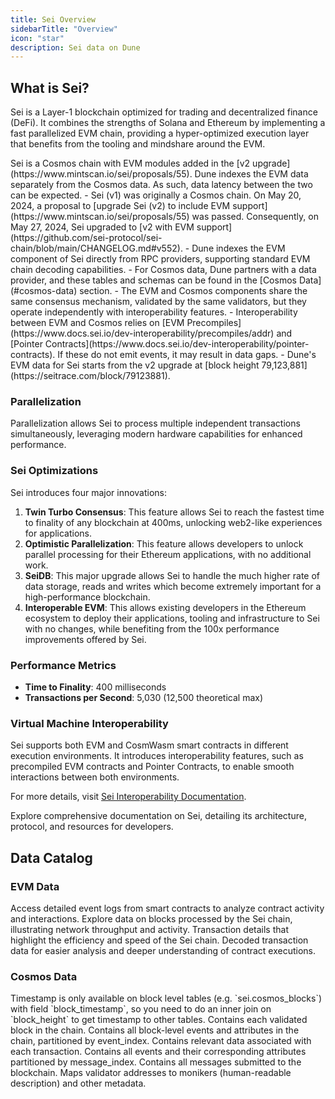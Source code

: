```yaml
---
title: Sei Overview
sidebarTitle: "Overview"
icon: "star"
description: Sei data on Dune
---
```


## What is Sei?

Sei is a Layer-1 blockchain optimized for trading and decentralized finance (DeFi). It combines the strengths of Solana and Ethereum by implementing a fast parallelized EVM chain, providing a hyper-optimized execution layer that benefits from the tooling and mindshare around the EVM.

<Warning>
Sei is a Cosmos chain with EVM modules added in the [v2 upgrade](https://www.mintscan.io/sei/proposals/55). Dune indexes the EVM data separately from the Cosmos data. As such, data latency between the two can be expected.
</Warning>

<Tip>
- Sei (v1) was originally a Cosmos chain. On May 20, 2024, a proposal to [upgrade Sei (v2) to include EVM support](https://www.mintscan.io/sei/proposals/55) was passed. Consequently, on May 27, 2024, Sei upgraded to [v2 with EVM support](https://github.com/sei-protocol/sei-chain/blob/main/CHANGELOG.md#v552).
- Dune indexes the EVM component of Sei directly from RPC providers, supporting standard EVM chain decoding capabilities.
- For Cosmos data, Dune partners with a data provider, and these tables and schemas can be found in the [Cosmos Data](#cosmos-data) section.
- The EVM and Cosmos components share the same consensus mechanism, validated by the same validators, but they operate independently with interoperability features.
- Interoperability between EVM and Cosmos relies on [EVM Precompiles](https://www.docs.sei.io/dev-interoperability/precompiles/addr) and [Pointer Contracts](https://www.docs.sei.io/dev-interoperability/pointer-contracts). If these do not emit events, it may result in data gaps.
- Dune's EVM data for Sei starts from the v2 upgrade at [block height 79,123,881](https://seitrace.com/block/79123881).
</Tip>


### Parallelization

Parallelization allows Sei to process multiple independent transactions simultaneously, leveraging modern hardware capabilities for enhanced performance.

### Sei Optimizations

Sei introduces four major innovations:

1. **Twin Turbo Consensus**: This feature allows Sei to reach the fastest time to finality of any blockchain at 400ms, unlocking web2-like experiences for applications.
2. **Optimistic Parallelization**: This feature allows developers to unlock parallel processing for their Ethereum applications, with no additional work.
3. **SeiDB**: This major upgrade allows Sei to handle the much higher rate of data storage, reads and writes which become extremely important for a high-performance blockchain.
4. **Interoperable EVM**: This allows existing developers in the Ethereum ecosystem to deploy their applications, tooling and infrastructure to Sei with no changes, while benefiting from the 100x performance improvements offered by Sei.

### Performance Metrics

- **Time to Finality**: 400 milliseconds
- **Transactions per Second**: 5,030 (12,500 theoretical max)

### Virtual Machine Interoperability

Sei supports both EVM and CosmWasm smart contracts in different execution environments. It introduces interoperability features, such as precompiled EVM contracts and Pointer Contracts, to enable smooth interactions between both environments. 

For more details, visit [Sei Interoperability Documentation](https://www.docs.sei.io/dev-interoperability).

<CardGroup cols={1}>
  <Card title="Sei documentation" icon="link" href="https://www.docs.sei.io/">
    Explore comprehensive documentation on Sei, detailing its architecture, protocol, and resources for developers.
  </Card>
</CardGroup>

## Data Catalog

### EVM Data

<CardGroup cols={2}>
  <Card title="Logs" icon="bolt" href="./raw/logs">
    Access detailed event logs from smart contracts to analyze contract activity and interactions.
  </Card>
  <Card title="Blocks" icon="cubes" href="./raw/blocks">
    Explore data on blocks processed by the Sei chain, illustrating network throughput and activity.
  </Card>
  <Card title="Transactions" icon="message-arrow-up" href="./raw/transactions">
    Transaction details that highlight the efficiency and speed of the Sei chain.
  </Card>
  <Card title="decoded" icon="file" href="./decoded/overview">
    Decoded transaction data for easier analysis and deeper understanding of contract executions.
  </Card>
</CardGroup>

### Cosmos Data

<Tip>
Timestamp is only available on block level tables (e.g. `sei.cosmos_blocks`) with field `block_timestamp`, so you need to do an inner join on `block_height` to get timestamp to other tables.
</Tip>

<CardGroup cols={3}>
  <Card title="Blocks" icon="cube" href="/data-catalog/evm/sei/cosmos/cosmos_blocks">
    Contains each validated block in the chain.
  </Card>

  <Card title="Block Events" icon="note-sticky" href="/data-catalog/evm/sei/cosmos/cosmos_block_events">
    Contains all block-level events and attributes in the chain, partitioned by event_index.
  </Card>

  <Card title="Transactions" icon="message-arrow-up" href="/data-catalog/evm/sei/cosmos/cosmos_transactions">
    Contains relevant data associated with each transaction.
  </Card>

  <Card title="Transaction Message Events" icon="notes" href="/data-catalog/evm/sei/cosmos/cosmos_message_events">
    Contains all events and their corresponding attributes partitioned by message_index.
  </Card>

  <Card title="Transaction Messages" icon="note" href="/data-catalog/evm/sei/cosmos/cosmos_tx_messages">
    Contains all messages submitted to the blockchain.
  </Card>

  <Card title="Validators" icon="badge-check" href="/data-catalog/evm/sei/cosmos/cosmos_validators">
    Maps validator addresses to monikers (human-readable description) and other metadata.
  </Card>
</CardGroup>
